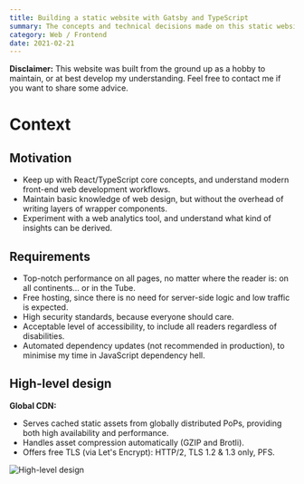 ```yaml
---
title: Building a static website with Gatsby and TypeScript
summary: The concepts and technical decisions made on this static website, as a non-Front-End Engineer. From objectives to implementation details.
category: Web / Frontend
date: 2021-02-21
---
```



<BlockWarning>
  <strong>Disclaimer:</strong> This website was built from the ground up as a hobby to maintain, or at best develop
  my understanding. Feel free to contact me if you want to share some advice.
</BlockWarning>

# Context

## Motivation

* Keep up with React/TypeScript core concepts, and understand modern front-end web development workflows.
* Maintain basic knowledge of web design, but without the overhead of writing layers of wrapper components.
* Experiment with a web analytics tool, and understand what kind of insights can be derived.

## Requirements

* Top-notch performance on all pages, no matter where the reader is: on all continents... or in the Tube.
* Free hosting, since there is no need for server-side logic and low traffic is expected.
* High security standards, because everyone should care.
* Acceptable level of accessibility, to include all readers regardless of disabilities.
* Automated dependency updates (not recommended in production), to minimise my time in JavaScript dependency hell.

## High-level design

**Global CDN:**
* Serves cached static assets from globally distributed PoPs, providing both high availability and performance.
* Handles asset compression automatically (GZIP and Brotli).
* Offers free TLS (via Let's Encrypt): HTTP/2, TLS 1.2 & 1.3 only, PFS.

![High-level design](./images/marcm-dev-hld.png)
